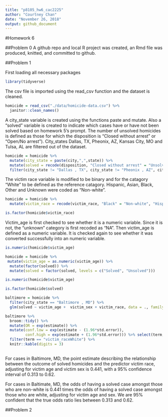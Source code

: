 ```yaml
---
title: "p8105_hw6_cac2225"
author: "Courtney Chan"
date: "November 26, 2018"
output: github_document
---
```


#Homework 6

##Problem 0
A github repo and local R project was created, an Rmd file was produced, knitted, and committed to github.

##Problem 1

First loading all necessary packages

```r
library(tidyverse)


```

The csv file is imported using the read_csv function and the dataset is cleaned.

```r

homicide = read_csv("./data/homicide-data.csv") %>% 
  janitor::clean_names()

```


A city_state variable is created using the functions paste and mutate. Also a "solved" variable is created to indicate which cases have or have not been solved based on homework 5's prompt. The number of unsolved homicides is defined as those for which the disposition is “Closed without arrest” or “Open/No arrest”). City_states Dallas, TX, Pheonix, AZ, Kansas City, MO and Tulsa, AL are filtered out of the dataset.


```r

homicide = homicide %>% 
  mutate(city_state = paste(city,",",state)) %>%   
  mutate(solved = recode(disposition, "Closed without arrest" = "Unsolved", "Open/No arrest" = "Unsolved", "Closed by arrest" = "Solved")) %>% 
  filter(city_state != "Dallas , TX", city_state != "Pheonix , AZ", city_state != "Kansas City , MO", city_state != "Tulsa , AL")
```

The victim race variable is modified to be binary and for the catagory "White" to be defined as the reference catagory. Hispanic, Asian, Black, Other and Unknown were coded as "Non-white".

```r

homicide = homicide %>% 
  mutate(victim_race = recode(victim_race, "Black" = "Non-white", "Hispanic" = "Non-white", "Asian" = "Non-white", "Other" = "Non-white", "Unknown" = "Non-white")) %>%  mutate(victim_race = factor(victim_race, levels = c("Non-white", "White")))

is.factor(homicide$victim_race)

```
Victim_age is first checked to see whether it is a numeric variable. Since it is not, the "unknown" category is first recoded as "NA". Then victim_age is defined as a numeric variable. It is checked again to see whether it was converted successfully into an numeric variable.

```r

is.numeric(homicide$victim_age)

homicide = homicide %>% 
 mutate(victim_age = as.numeric(victim_age)) %>% 
  mutate(factor(solved)) %>% 
  mutate(solved = factor(solved, levels = c("Solved", "Unsolved")))

is.numeric(homicide$victim_age)

is.factor(homicide$solved)

```

```r

baltimore = homicide %>% 
  filter(city_state == "Baltimore , MD") %>% 
  glm(solved ~ victim_age +  victim_sex + victim_race, data = ., family = binomial())

baltimore %>% 
  broom::tidy() %>% 
  mutate(OR = exp(estimate)) %>% 
  mutate(conf.low = exp(estimate - (1.96*std.error)),
         conf.high = exp(estimate + (1.96*std.error))) %>% select(term, estimate, OR, conf.low, conf.high) %>% 
  filter(term == "victim_raceWhite") %>%
  knitr::kable(digits = 3)
  
```

For cases in Baltimore, MD, the point estimate describing the relationship between the outcome of solved homicides and the predictor victim race, adjusting for victim age and victim sex is 0.441, with a 95% confidence interval of 0.313 to 0.62.

For cases in Baltimate, MD, the odds of having a solved case amongst those who are non-white is 0.441 times the odds of having a solved case amongst those who are white, adjusting for victim age and sex. We are 95% confident that the true odds ratio lies between 0.313 and 0.62.

##Problem 2
